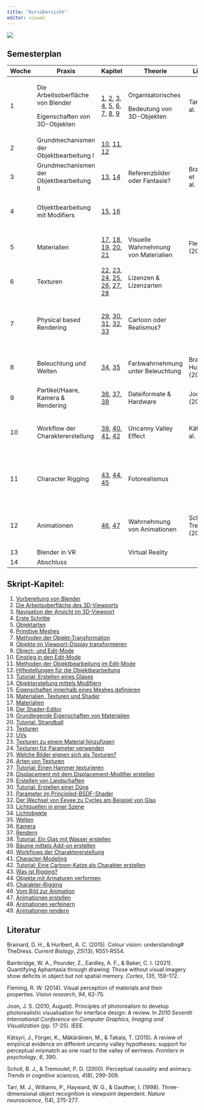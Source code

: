 ```yaml
---
title: "Kursübersicht"
editor: visual
---
```


![](/icons/Logo.png)

## Semesterplan

+-------+-------------------------------------------+------------------------------------------------------------------------------------------------------------------------------------------------------------------------------------------------------------------------------------------------------------------------------------------------+--------------------------------------+----------------------------+---------------------------------------------------------------------------------------+------------------------+--------+
| Woche | Praxis                                    | Kapitel                                                                                                                                                                                                                                                                                        | Theorie                              | Literatur                  | Folien                                                                                | Ressourcen             | Abgabe |
+=======+===========================================+================================================================================================================================================================================================================================================================================================+======================================+============================+=======================================================================================+========================+========+
| 1     | Die Arbeitsoberfläche von Blender         | [1](../Chapters/Chapter_1.qmd), [2](../Chapters/Chapter_2.qmd), [3](../Chapters/Chapter_3.qmd), [4](../Chapters/Chapter_4.qmd), [5](../Chapters/Chapter_5.qmd), [6](../Chapters/Chapter_6.qmd), [7](../Chapters/Chapter_7.qmd), [8](../Chapters/Chapter_9.qmd), [9](../Chapters/Chapter_9.qmd) | Organisatorisches                    | Tarr et al. (1998)         | [Organisation](../Slides/0_Organisatorisches.pdf)                                     | Demofile               |        |
|       |                                           |                                                                                                                                                                                                                                                                                                |                                      |                            |                                                                                       |                        |        |
|       | Eigenschaften von 3D-Objekten             |                                                                                                                                                                                                                                                                                                | Bedeutung von 3D-Objekten            |                            | [Einführung](../Slides/1_Einfuehrung.pdf)                                             |                        |        |
+-------+-------------------------------------------+------------------------------------------------------------------------------------------------------------------------------------------------------------------------------------------------------------------------------------------------------------------------------------------------+--------------------------------------+----------------------------+---------------------------------------------------------------------------------------+------------------------+--------+
| 2     | Grundmechanismen der Objektbearbeitung I  | [10](../Chapters/Chapter_10.qmd), [11](../Chapters/Chapter_11.qmd), [12](../Chapters/Chapter_12.qmd)                                                                                                                                                                                           |                                      |                            |                                                                                       |                        |        |
+-------+-------------------------------------------+------------------------------------------------------------------------------------------------------------------------------------------------------------------------------------------------------------------------------------------------------------------------------------------------+--------------------------------------+----------------------------+---------------------------------------------------------------------------------------+------------------------+--------+
| 3     | Grundmechanismen der Objektbearbeitung II | [13](../Chapters/Chapter_13.qmd), [14](../Chapters/Chapter_14.qmd)                                                                                                                                                                                                                             | Referenzbilder oder Fantasie?        | Brainbridge et al. (2021)  |                                                                                       | Bildvorlage            |        |
+-------+-------------------------------------------+------------------------------------------------------------------------------------------------------------------------------------------------------------------------------------------------------------------------------------------------------------------------------------------------+--------------------------------------+----------------------------+---------------------------------------------------------------------------------------+------------------------+--------+
| 4     | Objektbearbeitung mit Modifiers           | [15](../Chapters/Chapter_15.qmd), [16](../Chapters/Chapter_16.qmd)                                                                                                                                                                                                                             |                                      |                            | [Modifiers](../Slides/4_Modifiers.pdf)                                                | Haus                   | 1      |
|       |                                           |                                                                                                                                                                                                                                                                                                |                                      |                            |                                                                                       |                        |        |
|       |                                           |                                                                                                                                                                                                                                                                                                |                                      |                            |                                                                                       | Glas                   |        |
+-------+-------------------------------------------+------------------------------------------------------------------------------------------------------------------------------------------------------------------------------------------------------------------------------------------------------------------------------------------------+--------------------------------------+----------------------------+---------------------------------------------------------------------------------------+------------------------+--------+
| 5     | Materialien                               | [17](../Chapters/Chapter_17.qmd), [18](../Chapters/Chapter_18.qmd), [19](../Chapters/Chapter_19.qmd), [20](../Chapters/Chapter_20.qmd), [21](../Chapters/Chapter_21.qmd)                                                                                                                       | Visuelle Wahrnehmung von Materialien | Flemming (2014)            | [Materialien](../Slides/5_Materialien.pdf)                                            | Übung 12_1             |        |
|       |                                           |                                                                                                                                                                                                                                                                                                |                                      |                            |                                                                                       |                        |        |
|       |                                           |                                                                                                                                                                                                                                                                                                |                                      |                            |                                                                                       | Übung 13_1             |        |
+-------+-------------------------------------------+------------------------------------------------------------------------------------------------------------------------------------------------------------------------------------------------------------------------------------------------------------------------------------------------+--------------------------------------+----------------------------+---------------------------------------------------------------------------------------+------------------------+--------+
| 6     | Texturen                                  | [22](../Chapters/Chapter_22.qmd), [23](../Chapters/Chapter_23.qmd), [24](../Chapters/Chapter_24.qmd), [25](../Chapters/Chapter_25.qmd), [26](../Chapters/Chapter_26.qmd), [27](../Chapters/Chapter_27.qmd), [28](../Chapters/Chapter_28.qmd)                                                   | Lizenzen & Lizenzarten               |                            | [Texturen](../Slides/6_Texturen.pdf)                                                  | Hammer                 | 2      |
+-------+-------------------------------------------+------------------------------------------------------------------------------------------------------------------------------------------------------------------------------------------------------------------------------------------------------------------------------------------------+--------------------------------------+----------------------------+---------------------------------------------------------------------------------------+------------------------+--------+
| 7     | Physical based Rendering                  | [29](../Chapters/Chapter_29.qmd), [30](../Chapters/Chapter_30.qmd), [31](../Chapters/Chapter_31.qmd), [32](../Chapters/Chapter_32.qmd), [33](../Chapters/Chapter_33.qmd)                                                                                                                       | Cartoon oder Realismus?              |                            | [Principled_BSDF_Shader](../Slides/7_Principled_BSDF_Shader.pdf)                      | Displacement-Map       |        |
|       |                                           |                                                                                                                                                                                                                                                                                                |                                      |                            |                                                                                       |                        |        |
|       |                                           |                                                                                                                                                                                                                                                                                                |                                      |                            |                                                                                       | Glasmaterial: Beispiel |        |
+-------+-------------------------------------------+------------------------------------------------------------------------------------------------------------------------------------------------------------------------------------------------------------------------------------------------------------------------------------------------+--------------------------------------+----------------------------+---------------------------------------------------------------------------------------+------------------------+--------+
| 8     | Beleuchtung und Welten                    | [34](../Chapters/Chapter_34.qmd), [35](../Chapters/Chapter_35.qmd)                                                                                                                                                                                                                             | Farbwahrnehmung unter Beleuchtung    | Brainard & Hurlbert (2015) | [Licht & Welten](../Slides/8_Licht_Welten.pdf)                                        | Dünen                  | 3      |
|       |                                           |                                                                                                                                                                                                                                                                                                |                                      |                            |                                                                                       |                        |        |
|       |                                           |                                                                                                                                                                                                                                                                                                |                                      |                            |                                                                                       | Spielbrett             |        |
+-------+-------------------------------------------+------------------------------------------------------------------------------------------------------------------------------------------------------------------------------------------------------------------------------------------------------------------------------------------------+--------------------------------------+----------------------------+---------------------------------------------------------------------------------------+------------------------+--------+
| 9     | Partikel/Haare, Kamera & Rendering        | [36](../Chapters/Chapter_36.qmd), [37](../Chapters/Chapter_37.qmd), [38](../Chapters/Chapter_38.qmd)                                                                                                                                                                                           | Dateiformate & Hardware              | Joon (2010)                |                                                                                       | Glas-Partikel          |        |
+-------+-------------------------------------------+------------------------------------------------------------------------------------------------------------------------------------------------------------------------------------------------------------------------------------------------------------------------------------------------+--------------------------------------+----------------------------+---------------------------------------------------------------------------------------+------------------------+--------+
| 10    | Workflow der Charaktererstellung          | [39](../Chapters/Chapter_39.qmd), [40](../Chapters/Chapter_40.qmd), [41](../Chapters/Chapter_41.qmd), [42](../Chapters/Chapter_42.qmd)                                                                                                                                                         | Uncanny Valley Effect                | Kätsyri et al. (2015)      | [Workflow der Charaktererstellung](../Slides/10_Workflow_der_Charaktererstellung.pdf) | Baum                   | 4      |
|       |                                           |                                                                                                                                                                                                                                                                                                |                                      |                            |                                                                                       |                        |        |
|       |                                           |                                                                                                                                                                                                                                                                                                |                                      |                            |                                                                                       | Katzen-Charakter       |        |
+-------+-------------------------------------------+------------------------------------------------------------------------------------------------------------------------------------------------------------------------------------------------------------------------------------------------------------------------------------------------+--------------------------------------+----------------------------+---------------------------------------------------------------------------------------+------------------------+--------+
| 11    | Character Rigging                         | [43](../Chapters/Chapter_43.qmd), [44](../Chapters/Chapter_44.qmd), [45](../Chapters/Chapter_45.qmd)                                                                                                                                                                                           | Fotorealismus                        |                            |                                                                                       | Alien                  |        |
|       |                                           |                                                                                                                                                                                                                                                                                                |                                      |                            |                                                                                       |                        |        |
|       |                                           |                                                                                                                                                                                                                                                                                                |                                      |                            |                                                                                       | Charakter              |        |
|       |                                           |                                                                                                                                                                                                                                                                                                |                                      |                            |                                                                                       |                        |        |
|       |                                           |                                                                                                                                                                                                                                                                                                |                                      |                            |                                                                                       | Schwimmnudel           |        |
+-------+-------------------------------------------+------------------------------------------------------------------------------------------------------------------------------------------------------------------------------------------------------------------------------------------------------------------------------------------------+--------------------------------------+----------------------------+---------------------------------------------------------------------------------------+------------------------+--------+
| 12    | Animationen                               | [46](../Chapters/Chapter_46.qmd), [47](../Chapters/Chapter_47.qmd)                                                                                                                                                                                                                             | Wahrnehmung von Animationen          | Scholl & Tremoulet (2000)  |                                                                                       | Pendel                 | 5      |
|       |                                           |                                                                                                                                                                                                                                                                                                |                                      |                            |                                                                                       |                        |        |
|       |                                           |                                                                                                                                                                                                                                                                                                |                                      |                            |                                                                                       | Raum für Abgabe 5      |        |
+-------+-------------------------------------------+------------------------------------------------------------------------------------------------------------------------------------------------------------------------------------------------------------------------------------------------------------------------------------------------+--------------------------------------+----------------------------+---------------------------------------------------------------------------------------+------------------------+--------+
| 13    | Blender in VR                             |                                                                                                                                                                                                                                                                                                | Virtual Reality                      |                            | [VR](../Slides/13_Virtuelle_Realitat.pdf)                                             | Mensch                 | 6      |
+-------+-------------------------------------------+------------------------------------------------------------------------------------------------------------------------------------------------------------------------------------------------------------------------------------------------------------------------------------------------+--------------------------------------+----------------------------+---------------------------------------------------------------------------------------+------------------------+--------+
| 14    | Abschluss                                 |                                                                                                                                                                                                                                                                                                |                                      |                            | [Linien](../Slides/14_Linie.pdf)                                                      | Freestyle              |        |
+-------+-------------------------------------------+------------------------------------------------------------------------------------------------------------------------------------------------------------------------------------------------------------------------------------------------------------------------------------------------+--------------------------------------+----------------------------+---------------------------------------------------------------------------------------+------------------------+--------+

## Skript-Kapitel:

1.  [Vorbereitung von Blender](../Chapters/Chapter_1.qmd)
2.  [Die Arbeitsoberfläche des 3D-Viewports](../Chapters/Chapter_2.qmd)
3.  [Navigation der Ansicht im 3D-Viewport](../Chapters/Chapter_3.qmd)
4.  [Erste Schritte](../Chapters/Chapter_4.qmd)
5.  [Objektarten](../Chapters/Chapter_5.qmd)
6.  [Primitive Meshes](../Chapters/Chapter_6.qmd)
7.  [Methoden der Objekt-Transformation](../Chapters/Chapter_7.qmd)
8.  [Objekte im Viewport-Display transformieren](../Chapters/Chapter_8.qmd)
9.  [Object- und Edit-Mode](../Chapters/Chapter_9.qmd)
10. [Einstieg in den Edit-Mode](../Chapters/Chapter_10.qmd)
11. [Methoden der Objektbearbeitung im Edit-Mode](../Chapters/Chapter_11.qmd)
12. [Hilfestellungen für die Objektbearbeitung](../Chapters/Chapter_12.qmd)
13. [Tutorial: Erstellen eines Glases](../Chapters/Chapter_13.qmd)
14. [Objekterstellung mittels Modifiern](../Chapters/Chapter_14.qmd)
15. [Eigenschaften innerhalb eines Meshes definieren](../Chapters/Chapter_15.qmd)
16. [Materialien, Texturen und Shader](../Chapters/Chapter_16.qmd)
17. [Materialien](../Chapters/Chapter_17.qmd)
18. [Der Shader-Editor](../Chapters/Chapter_18.qmd)
19. [Grundlegende Eigenschaften von Materialien](../Chapters/Chapter_19.qmd)
20. [Tutorial: Strandball](../Chapters/Chapter_20.qmd)
21. [Texturen](../Chapters/Chapter_21.qmd)
22. [UVs](../Chapters/Chapter_22.qmd)
23. [Texturen zu einem Material hinzufügen](../Chapters/Chapter_23.qmd)
24. [Texturen für Parameter verwenden](../Chapters/Chapter_24.qmd)
25. [Welche Bilder eignen sich als Texturen?](../Chapters/Chapter_25.qmd)
26. [Arten von Texturen](../Chapters/Chapter_26.qmd)
27. [Tutorial: Einen Hammer texturieren](../Chapters/Chapter_27.qmd)
28. [Displacement mit dem Displacement-Modifier erstellen](../Chapters/Chapter_28.qmd)
29. [Erstellen von Landschaften](../Chapters/Chapter_29.qmd)
30. [Tutorial: Erstellen einer Düne](../Chapters/Chapter_30.qmd)
31. [Parameter im Principled-BSDF-Shader](../Chapters/Chapter_31.qmd)
32. [Der Wechsel von Eevee zu Cycles am Beispiel von Glas](../Chapters/Chapter_32.qmd)
33. [Lichtquellen in einer Szene](../Chapters/Chapter_33.qmd)
34. [Lichtobjekte](../Chapters/Chapter_34.qmd)
35. [Welten](../Chapters/Chapter_35.qmd)
36. [Kamera](../Chapters/Chapter_36.qmd)
37. [Rendern](../Chapters/Chapter_37.qmd)
38. [Tutorial: Ein Glas mit Wasser erstellen](../Chapters/Chapter_38.qmd)
39. [Bäume mittels Add-on erstellen](../Chapters/Chapter_39.qmd)
40. [Workflows der Charaktererstellung](../Chapters/Chapter_40.qmd)
41. [Character-Modeling](../Chapters/Chapter_41.qmd)
42. [Tutorial: Eine Cartoon-Katze als Charakter erstellen](../Chapters/Chapter_42.qmd)
43. [Was ist Rigging?](../Chapters/Chapter_43.qmd)
44. [Objekte mit Armaturen verformen](../Chapters/Chapter_44.qmd)
45. [Charakter-Rigging](../Chapters/Chapter_45.qmd)
46. [Vom Bild zur Animation](../Chapters/Chapter_46.qmd)
47. [Animationen erstellen](../Chapters/Chapter_47.qmd)
48. [Animationen verfeinern](../Chapters/Chapter_48.qmd)
49. [Animationen rendern](../Chapters/Chapter_49.qmd)

## Literatur

Brainard, D. H., & Hurlbert, A. C. (2015). Colour vision: understanding# TheDress. *Current Biology*, *25*(13), R551-R554.

Bainbridge, W. A., Pounder, Z., Eardley, A. F., & Baker, C. I. (2021). Quantifying Aphantasia through drawing: Those without visual imagery show deficits in object but not spatial memory. *Cortex*, *135*, 159-172.

Fleming, R. W. (2014). Visual perception of materials and their properties. *Vision research*, *94*, 62-75.

Joon, J. S. (2010, August). Principles of photorealism to develop photorealistic visualisation for interface design: A review. In *2010 Seventh International Conference on Computer Graphics, Imaging and Visualization* (pp. 17-25). IEEE.

Kätsyri, J., Förger, K., Mäkäräinen, M., & Takala, T. (2015). A review of empirical evidence on different uncanny valley hypotheses: support for perceptual mismatch as one road to the valley of eeriness. *Frontiers in psychology*, *6*, 390.

Scholl, B. J., & Tremoulet, P. D. (2000). Perceptual causality and animacy. *Trends in cognitive sciences, 4*(8), 299-309.

Tarr, M. J., Williams, P., Hayward, W. G., & Gauthier, I. (1998). Three-dimensional object recognition is viewpoint dependent. *Nature neuroscience*, *1*(4), 275-277.
